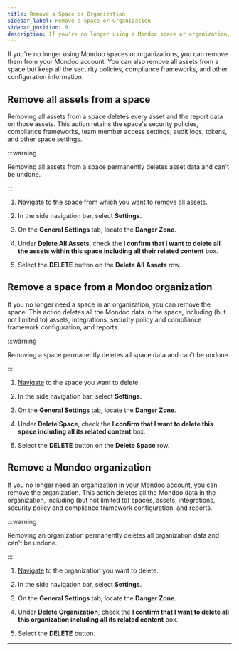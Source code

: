 ```yaml
---
title: Remove a Space or Organization
sidebar_label: Remove a Space or Organization
sidebar_position: 9
description: If you're no longer using a Mondoo space or organization, you can remove it from your Mondoo account. Doing so is permanent and you lose all associated Mondoo data. You can also remove all assets from a space without removing the space itself.
---
```


If you're no longer using Mondoo spaces or organizations, you can remove them from your Mondoo account. You can also remove all assets from a space but keep all the security policies, compliance frameworks, and other configuration information.

## Remove all assets from a space

Removing all assets from a space deletes every asset and the report data on those assets. This action retains the space's security policies, compliance frameworks, team member access settings, audit logs, tokens, and other space settings.

:::warning

Removing all assets from a space permanently deletes asset data and can't be undone.

:::

1. [Navigate](/platform/start/navigate/) to the space from which you want to remove all assets.

2. In the side navigation bar, select **Settings**.

3. On the **General Settings** tab, locate the **Danger Zone**.

4. Under **Delete All Assets**, check the **I confirm that I want to delete all the assets within this space including all their related content** box.

5. Select the **DELETE** button on the **Delete All Assets** row.

## Remove a space from a Mondoo organization

If you no longer need a space in an organization, you can remove the space. This action deletes all the Mondoo data in the space, including (but not limited to) assets, integrations, security policy and compliance framework configuration, and reports.

:::warning

Removing a space permanently deletes all space data and can't be undone.

:::

1. [Navigate](/platform/start/navigate/) to the space you want to delete.

2. In the side navigation bar, select **Settings**.

3. On the **General Settings** tab, locate the **Danger Zone**.

4. Under **Delete Space**, check the **I confirm that I want to delete this space including all its related content** box.

5. Select the **DELETE** button on the **Delete Space** row.

## Remove a Mondoo organization

If you no longer need an organization in your Mondoo account, you can remove the organization. This action deletes all the Mondoo data in the organization, including (but not limited to) spaces, assets, integrations, security policy and compliance framework configuration, and reports.

:::warning

Removing an organization permanently deletes all organization data and can't be undone.

:::

1. [Navigate](/platform/start/navigate/) to the organization you want to delete.

2. In the side navigation bar, select **Settings**.

3. On the **General Settings** tab, locate the **Danger Zone**.

4. Under **Delete Organization**, check the **I confirm that I want to delete all this organization including all its related content** box.

5. Select the **DELETE** button.

---
